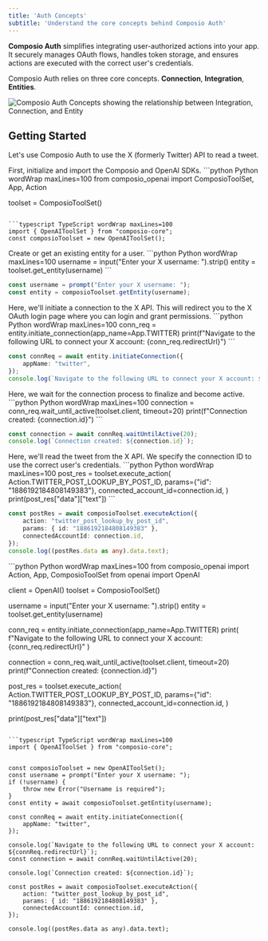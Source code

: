 ```yaml
---
title: 'Auth Concepts'
subtitle: 'Understand the core concepts behind Composio Auth'
---
```


**Composio Auth** simplifies integrating user-authorized actions into your app. It securely manages OAuth flows, handles token storage, and ensures actions are executed with the correct user's credentials.

Composio Auth relies on three core concepts. **Connection**, **Integration**, **Entities**.

<Frame background="subtle" title="Composio Auth Concepts">
  <img src="../assets/images/auth-concepts.png" alt="Composio Auth Concepts showing the relationship between Integration, Connection, and Entity" />
</Frame>


## Getting Started
Let's use Composio Auth to use the X (formerly Twitter) API to read a tweet.

<Steps>
<Step title="Import libraries">
First, initialize and import the Composio and OpenAI SDKs.
<CodeGroup>
```python Python wordWrap maxLines=100
from composio_openai import ComposioToolSet, App, Action

toolset = ComposioToolSet()
```

```typescript TypeScript wordWrap maxLines=100
import { OpenAIToolSet } from "composio-core";
const composioToolset = new OpenAIToolSet();
```
</CodeGroup>
</Step>

<Step title="Create an entity">
Create or get an existing entity for a user.

<CodeGroup>
```python Python wordWrap maxLines=100
username = input("Enter your X username: ").strip()
entity = toolset.get_entity(username)
```

```typescript TypeScript wordWrap maxLines=100
const username = prompt("Enter your X username: ");
const entity = composioToolset.getEntity(username);
```
</CodeGroup>

</Step>

<Step title="Initiate connection to the X API">
Here, we'll initiate a connection to the X API. This will redirect you to the X OAuth login page where you can login and grant permissions.

<CodeGroup>
```python Python wordWrap maxLines=100
conn_req = entity.initiate_connection(app_name=App.TWITTER)
print(f"Navigate to the following URL to connect your X account: {conn_req.redirectUrl}")
```

```typescript TypeScript wordWrap maxLines=100
const connReq = await entity.initiateConnection({
    appName: "twitter",
});
console.log(`Navigate to the following URL to connect your X account: ${connReq.redirectUrl}`);
```
</CodeGroup>
</Step>

<Step title="Wait for connection to be active">
Here, we wait for the connection process to finalize and become active.


<CodeGroup>
```python Python wordWrap maxLines=100
connection = conn_req.wait_until_active(toolset.client, timeout=20)
print(f"Connection created: {connection.id}")
```

```typescript TypeScript wordWrap maxLines=100
const connection = await connReq.waitUntilActive(20);
console.log(`Connection created: ${connection.id}`);
```
</CodeGroup>
</Step>

<Step title="Read the tweet">
Here, we'll read the tweet from the X API. We specify the connection ID to use the correct user's credentials.

<CodeGroup>
```python Python wordWrap maxLines=100
post_res = toolset.execute_action(
    Action.TWITTER_POST_LOOKUP_BY_POST_ID,
    params={"id": "1886192184808149383"},
    connected_account_id=connection.id,
)
print(post_res["data"]["text"])
```

```typescript TypeScript wordWrap maxLines=100
const postRes = await composioToolset.executeAction({
    action: "twitter_post_lookup_by_post_id",
    params: { id: "1886192184808149383" },
    connectedAccountId: connection.id,
});
console.log((postRes.data as any).data.text);
```
</CodeGroup>
</Step>

<Accordion title="Full Code">

<CodeGroup>
```python Python wordWrap maxLines=100
from composio_openai import Action, App, ComposioToolSet
from openai import OpenAI

client = OpenAI()
toolset = ComposioToolSet()

username = input("Enter your X username: ").strip()
entity = toolset.get_entity(username)

conn_req = entity.initiate_connection(app_name=App.TWITTER)
print(
    f"Navigate to the following URL to connect your X account: {conn_req.redirectUrl}"
)

connection = conn_req.wait_until_active(toolset.client, timeout=20)
print(f"Connection created: {connection.id}")

post_res = toolset.execute_action(
    Action.TWITTER_POST_LOOKUP_BY_POST_ID,
    params={"id": "1886192184808149383"},
    connected_account_id=connection.id,
)

print(post_res["data"]["text"])

```

```typescript TypeScript wordWrap maxLines=100
import { OpenAIToolSet } from "composio-core";


const composioToolset = new OpenAIToolSet();
const username = prompt("Enter your X username: ");
if (!username) {
    throw new Error("Username is required");
}
const entity = await composioToolset.getEntity(username);

const connReq = await entity.initiateConnection({
    appName: "twitter",
});

console.log(`Navigate to the following URL to connect your X account: ${connReq.redirectUrl}`);
const connection = await connReq.waitUntilActive(20);

console.log(`Connection created: ${connection.id}`);

const postRes = await composioToolset.executeAction({
    action: "twitter_post_lookup_by_post_id",
    params: { id: "1886192184808149383" },
    connectedAccountId: connection.id,
});

console.log((postRes.data as any).data.text);
```
</CodeGroup>
</Accordion>
</Steps>

